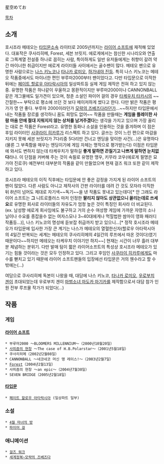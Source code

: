星空めてお

[[목차]]
== 소개 ==
호시조라 메테오는 [[타입문]]소속 라이터로 2005년까지는 [[라이어 소프트]]에 재적해 있었다. 대표작은 쿠사리히메, Forest, 세븐 브릿지.
에로게에서는 참신한 시나리오와 연출로 그쪽계열 전설중 하나로 꼽히는 사람, 특이하게도 일반 유저들에게는 취향이 갈려 약간 마이너한 취급이지만 에로게 라이터들 사이에서는 골수팬이 많다. 메테오 팬으로 유명한 사람으로는 [[나스 키노코]]나 [[타나카 로미오]], [[하가네야 진]]등. 특히 나스 키노코는 메테오 작품중에서도 마이너한 편인 부루마2000부터 팬이었다고.
다만 타입문으로 이적한 뒤에는 [[페이트 할로우 아타락시아]]의 일상파트등 실제 게임 제작은 전혀 하고 있지 않는중. 유명한 작품은 하나같이 우울하고 몽환적이지만 부루마2000이나 CANNONBALL같은 개그물에도 일가견이 있으며, 청춘 소설인 파이어 걸의 경우 [[타케우치 타카시]]의 ~~간절한~~ 부탁으로 평소에 쓰던 것 보다 메이저하게 썼다고 한다. 다만 밝은 작품은 평가가 영 안 좋다. 부루마 2000이라던가 [[모략의 즈베즈다]]라던가...~~하지만 타입문에서 내는 작품들 장르를 생각하니 꿈도 희망도 없어~~
작품을 만들때는 '''게임을 플레이한 사람 마음 안에 절대 지워지지 않는 상처를 남겨주겠다'''는 생각을 가지고 있으며 가장 꼴리는 대로 쓴 작품은 Forest라고.
유명한 동화나 소설을 인용하는 것을 즐겨하며 이 점은 후임 라이터인 [[사쿠라이 히카루]]가 리스펙트 하고 있다.
글쓰는 것이 느린 편으로 마감을 지키지 못해 세븐 브릿지가 7다리중 5다리만 건너고 엔딩을 맞이한 사건(...)은 유명하다(물론 그 부족함을 매우는 엔딩이기에 게임 자체는 명작으로 평가받는다) 이점은 타입문에 와서도 변하지 않는데 타케우치가 말하길 '''좋게 말하면 끈질기고 나쁘게 말하면 눈치없다'''라나. 이 단점을 커버해 주는 것이 속필로 유명한 맹우, 키무라 코우(에로게 필명은 묘가야 진로쿠) 예전부터 대부분의 작품을 같이 만들었으며 현재 걸즈 워크 또한 같이 제작하고 있다.

호시조라 메테오의 이직 직후에는 타입문에 안 좋은 감정을 가지게 된 라이어 소프트의 팬이 많았다. 다른 사람도 아니고 제작사의 간판 라이터를 데려 간 것도 모자라 이직한 뒤 8년이 넘어도 제대로 자기색~~독기~~을 낸 작품도 못내고 있는데다[* 안 그래도 라이어 소프트는 '''그''' 니트로플러스 마저 인정한 '''팔리지 않아도 상관없으니 꼴리는데로 쓰세요'''로 유명한 회사로 라이터들의 자유도가 엄청 높은 것이 특징인 회사라 더 비교된다.(ex. 남성향 에로게 회사임에도 불구하고 거의 순수 여성향 게임에 가까운 자영의 소나닐이나 수요를 종잡을수 없는 여자스모나 3~40대에게나 먹힐법한 쌈마이 영화 패러디 작품등...)], 나스 키노코의 명성에 듣보잡 취급까지 받고 있으니...[* 정작 호시조라 메테오가 타입문에 입사한 가장 큰 계기는 나스가 메테오의 열혈한신자(할로우 아타락시아의 4일간 반복되는 세계는 메테오의 쿠사리히메의 4일간의 루프에서 따온 것이다)였기 때문이다~~하지만 메테오는 타케우치 이야기만 하지~~] 현재는 시간이 너무 흘러 대부분 체념하는 분위기. 다만 발매 텀이 짧은 라이어소프트의 특성상 호시조라 메테오가 있기는 힘들 것이라는 것은 모두 인정하고 있다. 그리고 후임인 [[사쿠라이 히카루]]에게도 마수를 뻗치고 있기 때문에 라이어 소프트팬들의 입장에선 타입문은 거의 웬수라고 할 수 밖에는(...)

여담으로 쿠사리히메 독본이 나왔을 때, 대담에 나스 키노코, [[타나카 로미오]], [[우로부치 겐]]이 초대되었는데 우로부치 겐이 [[마법소녀 마도카 마기카]]를 제작함으로서 대담 참가 인원 전부 루프물 작가가 되었다(...)
== 작품 ==
=== 게임 ===
==== [[라이어 소프트]] ====
 * 부루마2000 ～BLOOMERS MILLENNIUM～（2000년10월20일）
 * [[사피즘의 현창]] ～The case of H.B.Polarstar～（2001년5월18일）
 * 쿠사리히메（2002년2월08일）
 * CANNONBALL 〜네코네코 머신 맹 레이스!〜（2003년2월7일）
 * [[Forest]]（2004년2월13일）
 * 사피즘의 현창 ～an epic～（2004년7월30일）
 * SEVEN BRIDGE（2005년2월18일）
==== [[타입문]] ====
 * [[페이트 할로우 아타락시아]] (일상파트 일부)
=== 소설 ===
 * [[4월 마녀의 방]]
 * [[파이어 걸]]

=== 애니메이션 ===
 * [[걸즈 워크]]
 * [[세계정복~모략의 즈베즈다]]
